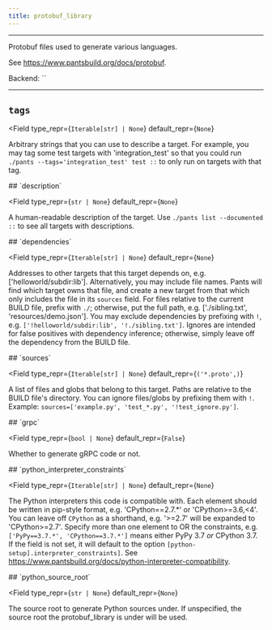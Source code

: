 ```yaml
---
title: protobuf_library
---
```



---

Protobuf files used to generate various languages.

See https://www.pantsbuild.org/docs/protobuf.

Backend: <span className="color--primary">``</span>

---

<span className={styles.options}>

## `tags`

<Field
    type_repr={`Iterable[str] | None`}
    default_repr={`None`}
>

Arbitrary strings that you can use to describe a target. For example, you may tag some test targets with &#x27;integration_test&#x27; so that you could run `./pants --tags='integration_test' test ::` to only run on targets with that tag.

</Field>
## `description`

<Field
    type_repr={`str | None`}
    default_repr={`None`}
>

A human-readable description of the target. Use `./pants list --documented ::` to see all targets with descriptions.

</Field>
## `dependencies`

<Field
    type_repr={`Iterable[str] | None`}
    default_repr={`None`}
>

Addresses to other targets that this target depends on, e.g. [&#x27;helloworld/subdir:lib&#x27;]. Alternatively, you may include file names. Pants will find which target owns that file, and create a new target from that which only includes the file in its `sources` field. For files relative to the current BUILD file, prefix with `./`; otherwise, put the full path, e.g. [&#x27;./sibling.txt&#x27;, &#x27;resources/demo.json&#x27;]. You may exclude dependencies by prefixing with `!`, e.g. `['!helloworld/subdir:lib', '!./sibling.txt']`. Ignores are intended for false positives with dependency inference; otherwise, simply leave off the dependency from the BUILD file.

</Field>
## `sources`

<Field
    type_repr={`Iterable[str] | None`}
    default_repr={`('*.proto',)`}
>

A list of files and globs that belong to this target. Paths are relative to the BUILD file&#x27;s directory. You can ignore files/globs by prefixing them with `!`. Example: `sources=['example.py', 'test_*.py', '!test_ignore.py']`.

</Field>
## `grpc`

<Field
    type_repr={`bool | None`}
    default_repr={`False`}
>

Whether to generate gRPC code or not.

</Field>
## `python_interpreter_constraints`

<Field
    type_repr={`Iterable[str] | None`}
    default_repr={`None`}
>

The Python interpreters this code is compatible with. Each element should be written in pip-style format, e.g. &#x27;CPython==2.7.*&#x27; or &#x27;CPython&#x3E;=3.6,&#x3C;4&#x27;. You can leave off `CPython` as a shorthand, e.g. &#x27;&#x3E;=2.7&#x27; will be expanded to &#x27;CPython&#x3E;=2.7&#x27;. Specify more than one element to OR the constraints, e.g. `['PyPy==3.7.*', 'CPython==3.7.*']` means either PyPy 3.7 _or_ CPython 3.7. If the field is not set, it will default to the option `[python-setup].interpreter_constraints]`. See https://www.pantsbuild.org/docs/python-interpreter-compatibility.

</Field>
## `python_source_root`

<Field
    type_repr={`str | None`}
    default_repr={`None`}
>

The source root to generate Python sources under. If unspecified, the source root the protobuf_library is under will be used.

</Field>

</span>